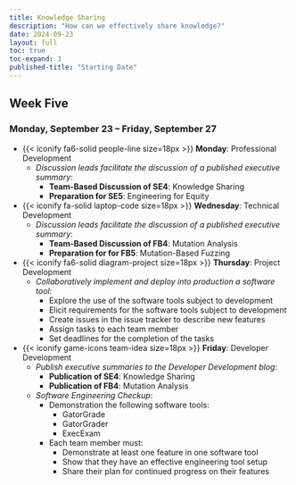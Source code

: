 ```yaml
---
title: Knowledge Sharing
description: "How can we effectively share knowledge?"
date: 2024-09-23
layout: full
toc: true
toc-expand: 3
published-title: "Starting Date"
---
```


## Week Five

### Monday, September 23 -- Friday, September 27

- {{< iconify fa6-solid people-line size=18px >}} **Monday**: Professional Development
  - *Discussion leads facilitate the discussion of a published executive summary*:
    - **Team-Based Discussion of SE4**: Knowledge Sharing
    - **Preparation for SE5**: Engineering for Equity
- {{< iconify fa-solid laptop-code size=18px >}} **Wednesday**: Technical Development
  - *Discussion leads facilitate the discussion of a published executive summary*:
    - **Team-Based Discussion of FB4**: Mutation Analysis
    - **Preparation for for FB5**: Mutation-Based Fuzzing
- {{< iconify fa6-solid diagram-project size=18px >}} **Thursday**: Project Development
  - *Collaboratively implement and deploy into production a software tool*:
    - Explore the use of the software tools subject to development
    - Elicit requirements for the software tools subject to development
    - Create issues in the issue tracker to describe new features
    - Assign tasks to each team member
    - Set deadlines for the completion of the tasks
- {{< iconify game-icons team-idea size=18px >}} **Friday**: Developer Development
    - *Publish executive summaries to the Developer Development blog*:
        - **Publication of SE4**: Knowledge Sharing
        - **Publication of FB4**: Mutation Analysis
    - *Software Engineering Checkup*:
      - Demonstration the following software tools:
        - GatorGrade
        - GatorGrader
        - ExecExam
      - Each team member must:
        - Demonstrate at least one feature in one software tool
        - Show that they have an effective engineering tool setup
        - Share their plan for continued progress on their features

